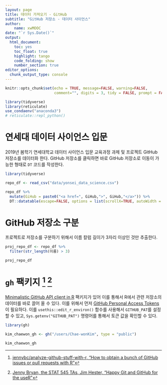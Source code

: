 ```yaml
---
layout: page
title: 데이터 가져오기 - GitHub
subtitle: "GitHub 저장소 - 데이터 사이언스"
author:
    name: xwMOOC
date: "`r Sys.Date()`"
output:
  html_document: 
    toc: yes
    toc_float: true
    highlight: tango
    code_folding: show
    number_section: true
editor_options: 
  chunk_output_type: console
---
```


```r
knitr::opts_chunk$set(echo = TRUE, message=FALSE, warning=FALSE,
                      comment="", digits = 3, tidy = FALSE, prompt = FALSE, fig.align = 'center')

library(tidyverse)
library(reticulate)
use_condaenv("anaconda3")
# reticulate::repl_python()
```


# 연세대 데이터 사이언스 입문 {#yonsei-ds}

2019년 봄학기 연세대학교 데이터 사이언스 입문 교육과정 과제 및 프로젝트 GitHub 저장소를 데이터화 한다. GitHub 저장소를 클릭하면 바로 GitHub 저장소로 이동이 가능한 형태로 `DT` 코드를 작성한다.

```r
library(tidyverse)

repo_df <- read_csv("data/yonsei_data_science.csv")

repo_df %>% 
  mutate(GiHub = paste0("<a href=", GiHub,">", GiHub,"</a>")) %>% 
  DT::datatable(escape=FALSE, options = list(scrollX=TRUE, autoWidth = TRUE, columnDefs = list(list(width = '200px', targets = c(1)))))
```


# GitHub 저장소 구분 {#yonsei-ds-repos}

프로젝트로 저장소를 구분하기 위해서 이름 칼럼 길이가 3자리 이상인 것만 추출한다.

```r
proj_repo_df <- repo_df %>% 
  filter(str_length(이름) > 3)

proj_repo_df
```

# `gh` 팩키지 [^analyze-gh-data] [^happy-gith-with-r] {#yonsei-ds-repos-install}

[^analyze-gh-data]: [jennybc/analyze-github-stuff-with-r, "How to obtain a bunch of GitHub issues or pull requests with R"](https://github.com/jennybc/analyze-github-stuff-with-r)

[^happy-gith-with-r]: [Jenny Bryan, the STAT 545 TAs, Jim Hester, "Happy Git and GitHub for the useR"](https://happygitwithr.com/)

[Minimalistic GitHub API client in R](https://github.com/r-lib/gh) 팩키지가 있어 이를 통해서 R에서 관련 저장소의 데이터를 바로 끌어 올 수 있다. 이를 위해서 먼저 [GitHub Personal Access Tokens](https://happygitwithr.com/github-pat.html)이 필요하다. 이를 `usethis::edit_r_environ()` 함수를 사용해서 `GITHUB_PAT`를 설정할 수 있고, `Sys.getenv("GITHUB_PAT")` 명령어를 통해서 토큰 값을 확인할 수 있다.

```r
library(gh)

kim_chaewon_gh <- gh("/users/Chae-wonKim", type = "public")

kim_chaewon_gh

```

